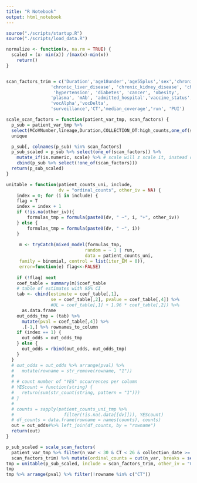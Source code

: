 ```yaml
---
title: "R Notebook"
output: html_notebook
---
```

```r
source("./scripts/startup.R")
source("./scripts/load_data.R")
```

```r
normalize <- function(x, na.rm = TRUE) {
  scaled = (x- min(x)) /(max(x)-min(x))
    return()
}


scan_factors_trim = c('Duration','age18under','age55plus','sex','chronic_lung_disease',
                 'chronic_liver_disease', 'chronic_kidney_disease', 'chronic_heart_disease', 
                  'hypertension', 'diabetes', 'cancer', 'obesity', 
                 'plasma', 'mAb', 'admitted_hospital','vaccine_status',
                 'vocAlpha','vocDelta',
                 'surveillance','CT','median_coverage','run', 'PUI')

scale_scan_factors = function(patient_var_tmp, scan_factors) {
  p_sub = patient_var_tmp %>% 
  select(MCoVNumber,lineage,Duration,COLLECTION_DT:high_counts,one_of(scan_factors)) %>% 
  unique

  p_sub[, colnames(p_sub) %in% scan_factors] 
  p_sub_scaled = p_sub %>% select(one_of(scan_factors)) %>% 
    mutate_if(is.numeric, scale) %>% # scale will z scale it, instead of the normalize fx above which is min max
    cbind(p_sub %>% select(!one_of(scan_factors)))
  return(p_sub_scaled)
}

unitable = function(patient_counts_uni, include, 
                    dv = "ordinal_counts", other_iv = NA) {
    index = 0; for (i in include) {
    flag = T
    index = index + 1
    if (!is.na(other_iv)){
        formulas_tmp = formula(paste0(dv, " ~", i, "+", other_iv))
    } else {
        formulas_tmp = formula(paste0(dv, " ~", i))
    }
    
     m <- tryCatch(mixed_model(formulas_tmp,
                              random = ~ 1 | run,
                              data = patient_counts_uni,
     family = binomial, control = list(iter_EM = 0)),
     error=function(e) flag<<-FALSE)
    
    if (!flag) next
    coef_table = summary(m)$coef_table
    # table of estimates with 95% CI
    tab <- cbind(estimate = coef_table[,1], 
                 se = coef_table[,2], pvalue = coef_table[,4]) %>%
                 #UL = coef_table[,1] + 1.96 * coef_table[,2]) %>%
      as.data.frame
    out_odds_tmp = (tab) %>% 
      mutate(pval = coef_table[,4]) %>% 
      .[-1,] %>% rownames_to_column
    if (index == 1) {
      out_odds = out_odds_tmp
    } else {
      out_odds = rbind(out_odds, out_odds_tmp)
    }
  }
  # out_odds = out_odds %>% arrange(pval) %>% 
  #   mutate(rowname = str_remove(rowname, "1"))
  # 
  # # count number of "YES" occurrences per column
  # YEScount = function(string) {
  #   return(sum(str_count(string, pattern = "1")))
  # }
  # 
  # counts = sapply(patient_counts_uni_tmp %>% 
  #                   filter(!is.na(.data[[dv]])), YEScount)
  # df_counts = data.frame(rowname = names(counts), counts)
  out = out_odds#%>% left_join(df_counts, by = "rowname")
  return(out)
}

p_sub_scaled = scale_scan_factors(
  patient_var_tmp %>% filter(n_var < 30 & CT < 26 & collection_date >= "2021-07-01" & admitted_hospital == 1), 
  scan_factors_trim) %>% mutate(ordinal_counts = cut(n_var, breaks = seq(0,30,5)))
tmp = unitable(p_sub_scaled, include = scan_factors_trim, other_iv = "CT")
tmp
tmp %>% arrange(pval) %>% filter(!rowname %in% c("CT"))





```



